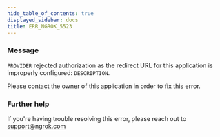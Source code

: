 ```yaml
---
hide_table_of_contents: true
displayed_sidebar: docs
title: ERR_NGROK_5523
---
```


### Message

`PROVIDER` rejected authorization as the redirect URL for this application is improperly configured: `DESCRIPTION`.

Please contact the owner of this application in order to fix this error.

<ErrorDetails />

### Further help

If you're having trouble resolving this error, please reach out to [support@ngrok.com](mailto:support@ngrok.com?subject=Help%20with%20ERR_NGROK_5523)
